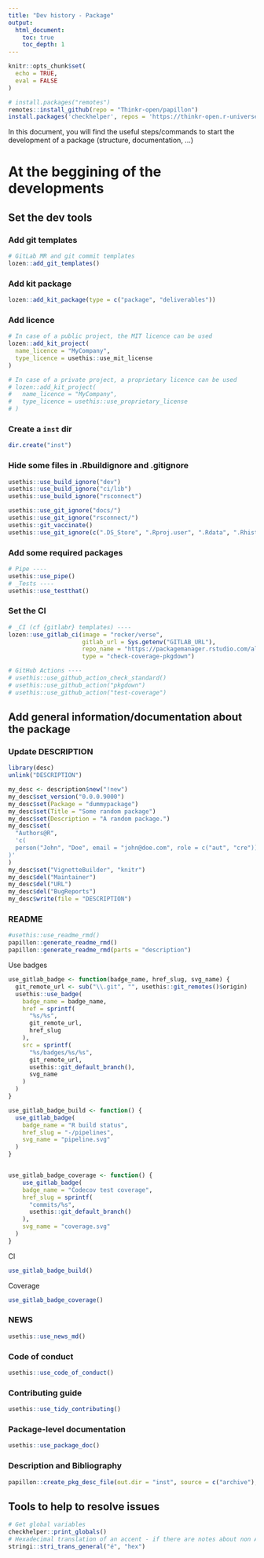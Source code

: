 ```yaml
---
title: "Dev history - Package"
output: 
  html_document:
    toc: true
    toc_depth: 1
---
```


```r
knitr::opts_chunk$set(
  echo = TRUE,
  eval = FALSE
)
```

```r
# install.packages("remotes")
remotes::install_github(repo = "Thinkr-open/papillon")
install.packages('checkhelper', repos = 'https://thinkr-open.r-universe.dev')
```


In this document, you will find the useful steps/commands to start the development of a package (structure, documentation, ...)

# At the beggining of the developments
## Set the dev tools

### Add git templates

```r
# GitLab MR and git commit templates
lozen::add_git_templates()
```

### Add kit package

```r
lozen::add_kit_package(type = c("package", "deliverables"))
```

### Add licence

```r
# In case of a public project, the MIT licence can be used
lozen::add_kit_project(
  name_licence = "MyCompany", 
  type_licence = usethis::use_mit_license
)

# In case of a private project, a proprietary licence can be used
# lozen::add_kit_project(
#   name_licence = "MyCompany", 
#   type_licence = usethis::use_proprietary_license
# )
```

### Create a `inst` dir

```r
dir.create("inst")
```

### Hide some files in .Rbuildignore and .gitignore

```r
usethis::use_build_ignore("dev")
usethis::use_build_ignore("ci/lib")
usethis::use_build_ignore("rsconnect")

usethis::use_git_ignore("docs/")
usethis::use_git_ignore("rsconnect/")
usethis::git_vaccinate()
usethis::use_git_ignore(c(".DS_Store", ".Rproj.user", ".Rdata", ".Rhistory", ".httr-oauth"))
```

### Add some required packages

```r
# Pipe ----
usethis::use_pipe()
# _Tests ----
usethis::use_testthat()
```

### Set the CI

```r
# _CI (cf {gitlabr} templates) ----
lozen::use_gitlab_ci(image = "rocker/verse",
                     gitlab_url = Sys.getenv("GITLAB_URL"),
                     repo_name = "https://packagemanager.rstudio.com/all/__linux__/focal/latest",
                     type = "check-coverage-pkgdown")

# GitHub Actions ----
# usethis::use_github_action_check_standard()
# usethis::use_github_action("pkgdown")
# usethis::use_github_action("test-coverage")
```

## Add general information/documentation about the package

### Update DESCRIPTION

```r
library(desc)
unlink("DESCRIPTION")

my_desc <- description$new("!new")
my_desc$set_version("0.0.0.9000")
my_desc$set(Package = "dummypackage")
my_desc$set(Title = "Some random package")
my_desc$set(Description = "A random package.")
my_desc$set(
  "Authors@R",
  'c(
  person("John", "Doe", email = "john@doe.com", role = c("aut", "cre"))
)'
)
my_desc$set("VignetteBuilder", "knitr")
my_desc$del("Maintainer")
my_desc$del("URL")
my_desc$del("BugReports")
my_desc$write(file = "DESCRIPTION")
```

### README

```r
#usethis::use_readme_rmd()
papillon::generate_readme_rmd()
papillon::generate_readme_rmd(parts = "description")
```

Use badges

```r

use_gitlab_badge <- function(badge_name, href_slug, svg_name) {
  git_remote_url <- sub("\\.git", "", usethis::git_remotes()$origin)
  usethis::use_badge(
    badge_name = badge_name, 
    href = sprintf(
      "%s/%s", 
      git_remote_url,
      href_slug
    ),
    src = sprintf(
      "%s/badges/%s/%s", 
      git_remote_url,
      usethis::git_default_branch(),
      svg_name
    )
  )
}

use_gitlab_badge_build <- function() {
  use_gitlab_badge(
    badge_name = "R build status",
    href_slug = "-/pipelines",
    svg_name = "pipeline.svg"
  )
}


use_gitlab_badge_coverage <- function() {
    use_gitlab_badge(
    badge_name = "Codecov test coverage",
    href_slug = sprintf(
      "commits/%s",
      usethis::git_default_branch()
    ),
    svg_name = "coverage.svg"
  )
}
```

CI

```r
use_gitlab_badge_build()
```


Coverage

```r
use_gitlab_badge_coverage()
```



### NEWS

```r
usethis::use_news_md()
```

### Code of conduct

```r
usethis::use_code_of_conduct()
```

### Contributing guide

```r
usethis::use_tidy_contributing()
```

### Package-level documentation

```r
usethis::use_package_doc()
```


### Description and Bibliography

```r
papillon::create_pkg_desc_file(out.dir = "inst", source = c("archive"), to = "html")
```

## Tools to help to resolve issues

```r
# Get global variables
checkhelper::print_globals()
# Hexadecimal translation of an accent - if there are notes about non ASCII characters
stringi::stri_trans_general("é", "hex")
```

